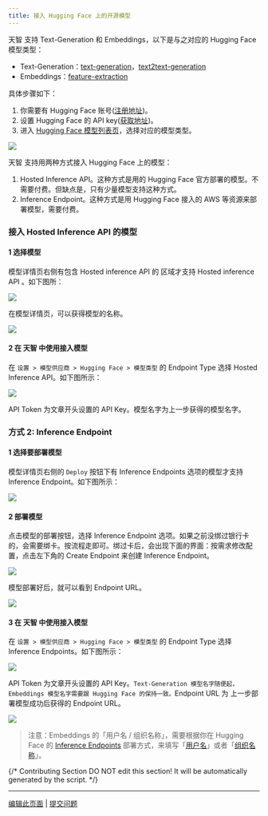 ```yaml
---
title: 接入 Hugging Face 上的开源模型
---
```



天智 支持 Text-Generation 和 Embeddings，以下是与之对应的 Hugging Face 模型类型：

* Text-Generation：[text-generation](https://huggingface.co/models?pipeline\_tag=text-generation\&sort=trending)，[text2text-generation](https://huggingface.co/models?pipeline\_tag=text2text-generation\&sort=trending)
* Embeddings：[feature-extraction](https://huggingface.co/models?pipeline\_tag=feature-extraction\&sort=trending)

具体步骤如下：

1. 你需要有 Hugging Face 账号([注册地址](https://huggingface.co/join))。
2. 设置 Hugging Face 的 API key([获取地址](https://huggingface.co/settings/tokens))。
3. 进入 [Hugging Face 模型列表页](https://huggingface.co/models)，选择对应的模型类型。

![](https://assets-docs.dify.ai/dify-enterprise-mintlify/zh_CN/development/models-integration/af8a771b1e71152837e0f25b87a4471e.png)

天智 支持用两种方式接入 Hugging Face 上的模型：

1. Hosted Inference API。这种方式是用的 Hugging Face 官方部署的模型。不需要付费。但缺点是，只有少量模型支持这种方式。
2. Inference Endpoint。这种方式是用 Hugging Face 接入的 AWS 等资源来部署模型，需要付费。

### 接入 Hosted Inference API 的模型

#### 1 选择模型

模型详情页右侧有包含 Hosted inference API 的 区域才支持 Hosted inference API 。如下图所：

![](https://assets-docs.dify.ai/dify-enterprise-mintlify/zh_CN/development/models-integration/dc5a5584cef16fe76595058d37043546.png)

在模型详情页，可以获得模型的名称。

![](https://assets-docs.dify.ai/dify-enterprise-mintlify/zh_CN/development/models-integration/248a80fb0dac520e690cb122dbe91324.png)

#### 2 在 天智 中使用接入模型

在 `设置 > 模型供应商 > Hugging Face > 模型类型` 的 Endpoint Type 选择 Hosted Inference API。如下图所示：

![](https://assets-docs.dify.ai/dify-enterprise-mintlify/zh_CN/development/models-integration/0bb37fe604f12bf766a84538574e36a6.png)

API Token 为文章开头设置的 API Key。模型名字为上一步获得的模型名字。

### 方式 2: Inference Endpoint

#### 1 选择要部署模型

模型详情页右侧的 `Deploy` 按钮下有 Inference Endpoints 选项的模型才支持 Inference Endpoint。如下图所示：

![](https://assets-docs.dify.ai/dify-enterprise-mintlify/zh_CN/development/models-integration/0821340197577ff126440b2558446890.png)

#### 2 部署模型

点击模型的部署按钮，选择 Inference Endpoint 选项。如果之前没绑过银行卡的，会需要绑卡。按流程走即可。绑过卡后，会出现下面的界面：按需求修改配置，点击左下角的 Create Endpoint 来创建 Inference Endpoint。

![](https://assets-docs.dify.ai/dify-enterprise-mintlify/zh_CN/development/models-integration/f7582adc0937dc4f038e462b578d9c17.png)

模型部署好后，就可以看到 Endpoint URL。

![](https://assets-docs.dify.ai/dify-enterprise-mintlify/zh_CN/development/models-integration/30c38995813c0d05c35c42dc0f1d467c.png)

#### 3 在 天智 中使用接入模型

在 `设置 > 模型供应商 > Hugging Face > 模型类型` 的 Endpoint Type 选择 Inference Endpoints。如下图所示：

![](https://assets-docs.dify.ai/dify-enterprise-mintlify/zh_CN/development/models-integration/ca2b2f7d98954ba92753d04440543caa.png)

API Token 为文章开头设置的 API Key。`Text-Generation 模型名字随便起，Embeddings 模型名字需要跟 Hugging Face 的保持一致。`Endpoint URL 为 上一步部署模型成功后获得的 Endpoint URL。

![](https://assets-docs.dify.ai/dify-enterprise-mintlify/zh_CN/development/models-integration/6a8908cace5b287070577bf555d69b0c.png)

> 注意：Embeddings 的「用户名 / 组织名称」，需要根据你在 Hugging Face 的 [Inference Endpoints](https://huggingface.co/docs/inference-endpoints/guides/access) 部署方式，来填写「[用户名](https://huggingface.co/settings/account)」或者「[组织名称](https://ui.endpoints.huggingface.co/)」。

{/*
Contributing Section
DO NOT edit this section!
It will be automatically generated by the script.
*/}

---

[编辑此页面](https://github.com/langgenius/dify-docs/edit/main/zh-hans/development/models-integration/hugging-face.mdx) | [提交问题](https://github.com/langgenius/dify-docs/issues/new?template=docs.yml)

